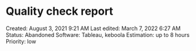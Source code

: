 # Quality check report

Created: August 3, 2021 9:21 AM
Last edited: March 7, 2022 6:27 AM
Status: Abandoned
Software: Tableau, keboola
Estimation: up to 8 hours
Priority: low
